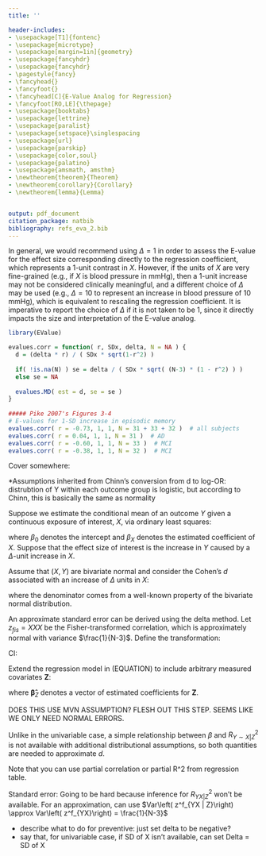 ```yaml
---
title: ''

header-includes:
- \usepackage[T1]{fontenc}
- \usepackage{microtype}
- \usepackage[margin=1in]{geometry}
- \usepackage{fancyhdr}
- \usepackage{fancyhdr}
- \pagestyle{fancy}
- \fancyhead{}
- \fancyfoot{}
- \fancyhead[C]{E-Value Analog for Regression}
- \fancyfoot[RO,LE]{\thepage}
- \usepackage{booktabs}
- \usepackage{lettrine}
- \usepackage{paralist}
- \usepackage{setspace}\singlespacing
- \usepackage{url}
- \usepackage{parskip}
- \usepackage{color,soul}
- \usepackage{palatino}
- \usepackage{amsmath, amsthm}
- \newtheorem{theorem}{Theorem}
- \newtheorem{corollary}{Corollary}
- \newtheorem{lemma}{Lemma}


output: pdf_document
citation_package: natbib
bibliography: refs_eva_2.bib
---
```


\section*{Main text}

\begin{enumerate}
\item{ Intro paragraph \begin{enumerate}
  \item Describe E-value and why extend to regression
  \item If you have raw data, could choose somewhere to dichotomize and use E-value for SMD or RR
  \item We provide E-value for cases where only standard regression info is reported
  \item Approach involves converting regression results to SMD with well-defined effect size (say why critical for E-value): show table with RR and lower and upper RR
\end{enumerate}
}

\item{ $\beta$-amyloid example \begin{enumerate}
\item .
\end{enumerate}
}

\item{ Caveats \begin{enumerate}
  \item What to do with preventative
  \item Multiple regression
  \item Be careful with interpretation: depends on $\Delta$
  \item Interpretation: E-value for a $\Delta$-unit increase in X and any dichotomization of Y
\end{enumerate}
}

\end{enumerate}



In general, we would recommend using $\Delta = 1$ in order to assess the E-value for the effect size corresponding directly to the regression coefficient, which represents a 1-unit contrast in $X$. However, if the units of $X$ are very fine-grained (e.g., if $X$ is blood pressure in mmHg), then a 1-unit increase may not be considered clinically meaningful, and a different choice of $\Delta$ may be used (e.g., $\Delta = 10$ to represent an increase in blood pressure of 10 mmHg), which is equivalent to rescaling the regression coefficient. It is imperative to report the choice of $\Delta$ if it is not taken to be 1, since it directly impacts the size and interpretation of the E-value analog. 


\section*{$\beta$-amyloid example}

```r
library(EValue)

evalues.corr = function( r, SDx, delta, N = NA ) {
  d = (delta * r) / ( SDx * sqrt(1-r^2) )
  
  if( !is.na(N) ) se = delta / ( SDx * sqrt( (N-3) * (1 - r^2) ) )
  else se = NA 
  
  evalues.MD( est = d, se = se )
}
  
##### Pike 2007's Figures 3-4
# E-values for 1-SD increase in episodic memory
evalues.corr( r = -0.73, 1, 1, N = 31 + 33 + 32 )  # all subjects
evalues.corr( r = 0.04, 1, 1, N = 31 )  # AD
evalues.corr( r = -0.60, 1, 1, N = 33 )  # MCI
evalues.corr( r = -0.38, 1, 1, N = 32 )  # MCI  
```

\section*{Appendix}

Cover somewhere:

*Assumptions inherited from Chinn's conversion from d to log-OR: distrubtion of Y within each outcome group is logistic, but according to Chinn, this is basically the same as normality


\subsection{Converting univariable regression results to Cohen's $d$}

\begin{lemma}
Under the standard OLS framework, suppose that $Y = \beta_0 + \beta X + \epsilon$ with $X \amalg \epsilon$ and $E [ \epsilon ] = 0$. Then $ \sigma^2_{Y | X} = \left( 1 - r_{YX}^2 \right) \sigma^2_{Y}$. 

\begin{proof}

\begin{align*}
 \sigma^2_{Y} &= E [ \sigma^2_{Y | X} ] + Var \left( E [ Y | X ] \right) \\
  &= \sigma^2_{Y | X} + Var \left( \beta_0 + \beta X \right) \tag{homoskedasticity} \\
 &= \sigma^2_{Y | X} + \beta^2 \sigma^2_X \\
 &= \sigma^2_{Y | X} + r_{YX}^2 \sigma^2_Y \\
 \sigma^2_{Y | X} &= \left( 1 - r_{YX}^2 \right) \sigma^2_{Y}
 \end{align*}

\end{proof}
\end{lemma}



Suppose we estimate the conditional mean of an outcome $Y$ given a continuous exposure of interest, $X$, via ordinary least squares:
\begin{align*}
E \big[ Y \; \vert \; X \big] &= \beta_0 + \beta_X X \\
\end{align*}

where $\beta_0$ denotes the intercept and $\beta_X$ denotes the estimated coefficient of $X$. Suppose that the effect size of interest is the increase in $Y$ caused by a $\Delta$-unit increase in $X$. 

Assume that $(X,Y)$ are bivariate normal and consider the Cohen's $d$ associated with an increase of $\Delta$ units in $X$:

\begin{align*}
d &= \frac{ E [ Y \; \vert \; X=c+\Delta ] - E [ Y \; \vert \; X=c ] }{ \sigma_{Y|X} } \\
&= \frac{ \Delta \beta }{ \sigma_Y \sqrt{1 - \rho_{XY}^2} } \\
&= \frac{ \Delta \beta }{ \sigma_Y \sqrt{1 - \frac{ \beta^2 \sigma^2_X }{ \sigma^2_Y} } } \\
&= \frac{ \Delta \rho_{XY} }{ \sigma_X \sqrt{1 - \rho_{XY}^2} }
\end{align*}

where the denominator comes from a well-known property of the bivariate normal distribution. 

An approximate standard error can be derived using the delta method. Let $z_{fis} = XXX$ be the Fisher-transformed correlation, which is approximately normal with variance $\frac{1}{N-3}$. Define the transformation:

\begin{align*}
g(z_{fis}) &= d = \frac{ \Delta \text{tanh} \left(z_{fis}\right) }{ \sigma_X \sqrt{1 - \text{tanh}^2 \left(z_{fis}\right)} } \\
SE_{d} &\approx \sqrt{ \text{Var}(z_{fis}) } \left( g'\left( z_{fis} \right) \right) \\
&= \frac{1}{\sqrt{N-3}} \times \frac{\Delta}{\sigma_X \sqrt{ \text{sech}^2(z_{fis}) } } \\
&= \frac{\Delta}{ \sigma_X \sqrt{ (N-3) \left( 1 - \rho_{XY}^2 \right) } } \\
&= \frac{\Delta}{ \sigma_X \sqrt{ (N-3) \left( 1 - \beta^2 \frac{\sigma^2_X}{\sigma^2_Y} \right) } }
\end{align*}


\subsection{E-value for a univariable regression}

\begin{align*}
RR \approx \exp\left( 0.91 \times \frac{ \Delta \rho_{XY} }{ \sigma_X \sqrt{1 - \rho_{XY}^2} } \right)
\end{align*}

CI:
\begin{align*}
RR_{lb} &\approx \exp\left( 0.91 \times \frac{ \Delta \rho_{XY} }{ \sigma_X \sqrt{1 - \rho_{XY}^2} } - 1.78 \times SE_{d} \right) \\
&= RR_{ub} \approx \exp\left( 0.91 \times \frac{ \Delta \rho_{XY} }{ \sigma_X \sqrt{1 - \rho_{XY}^2} } + 1.78 \times SE_{d} \right)
\end{align*}

\subsection{Converting multivariable regression results to Cohen's $d$}

Extend the regression model in (EQUATION) to include arbitrary measured covariates $\mathbf{Z}$:
\begin{align*}
\widehat{E} \big[ Y \; \vert \; X, \mathbf{Z} \big] &= \widehat{\beta}_0 + \widehat{\beta}_X X + \mathbf{ \boldsymbol{\widehat{\beta} }_{Z}' Z}
\end{align*}

where $\boldsymbol{\widehat{\beta}}_{Z}$ denotes a vector of estimated coefficients for $\mathbf{Z}$.

\begin{align*}
R^2_{Y \sim X | Z} &= 1 - \frac{SSE_{full}}{SSE_{red}} \\
&= 1 - \frac{ \sigma^2_{Y|X,\mathbf{Z}} }{ \sigma^2_{Y|\mathbf{Z}} } \\
\sigma^2_{Y|X,\mathbf{Z}} &= \sigma^2_{Y|\mathbf{Z}} \left( 1 - R^2_{Y \sim X | Z} \right)
\end{align*}
DOES THIS USE MVN ASSUMPTION? FLESH OUT THIS STEP. SEEMS LIKE WE ONLY NEED NORMAL ERRORS. 


\begin{align*}
d &= \frac{ E [ Y \; \vert \; X=c+\Delta, \mathbf{Z} ] - E [ Y \; \vert \; X=c, \mathbf{Z} ] }{ \sigma_{Y|X, \mathbf{Z}} } \\
&= \frac{ \Delta \beta }{ \sigma_{Y|\mathbf{Z}} \sqrt{ 1 - R^2_{Y \sim X | Z} } } \\
& \ge \frac{ \Delta \beta }{ \sigma_{Y} \sqrt{ 1 - R^2_{Y \sim X | Z} } }
\end{align*}

Unlike in the univariable case, a simple relationship between $\beta$ and $R^2_{Y \sim X | Z}$ is not available with additional distributional assumptions, so both quantities are needed to approximate $d$. 

Note that you can use partial correlation or partial R^2 from regression table. 

Standard error:
Going to be hard because inference for $R^2_{YX | Z}$ won't be available. For an approximation, can use $Var\left( z^f_{YX | Z}\right) \approx Var\left( z^f_{YX}\right) = \frac{1}{N-3}$



* describe what to do for preventive: just set delta to be negative?
* say that, for univariable case, if SD of X isn't available, can set Delta = SD of X




\section*{References}
